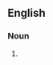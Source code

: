 {{also|fishponds|fish-ponds}}

==English==

===Noun===
{{head|en|noun form}}

# {{plural of|en|fish pond}}